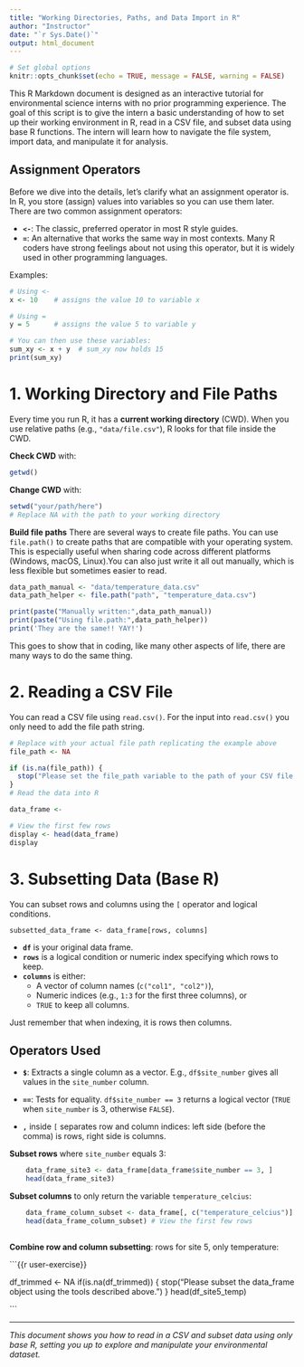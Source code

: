 ```yaml
---
title: "Working Directories, Paths, and Data Import in R"
author: "Instructor"
date: "`r Sys.Date()`"
output: html_document
---
```


```r
# Set global options
knitr::opts_chunk$set(echo = TRUE, message = FALSE, warning = FALSE)
```

This R Markdown document is designed as an interactive tutorial for environmental science interns with no prior programming experience. The goal of this script is to give the intern a basic understanding of how to set up their working environment in R, read in a CSV file, and subset data using base R functions. The intern will learn how to navigate the file system, import data, and manipulate it for analysis.

## Assignment Operators

Before we dive into the details, let's clarify what an assignment operator is. In R, you store (assign) values into variables so you can use them later. There are two common assignment operators:

-   **`<-`**: The classic, preferred operator in most R style guides.
-   **`=`**: An alternative that works the same way in most contexts. Many R coders have strong feelings about not using this operator, but it is widely used in other programming languages.

Examples:

```r
# Using <-
x <- 10    # assigns the value 10 to variable x

# Using =
y = 5      # assigns the value 5 to variable y

# You can then use these variables:
sum_xy <- x + y  # sum_xy now holds 15
print(sum_xy)  
```

# 1. Working Directory and File Paths

Every time you run R, it has a **current working directory** (CWD). When you use relative paths (e.g., `"data/file.csv"`), R looks for that file inside the CWD.

**Check CWD** with:

```r

getwd()

```

**Change CWD** with:

```r

setwd("your/path/here")
# Replace NA with the path to your working directory

```

**Build file paths** There are several ways to create file paths. You can use `file.path()` to create paths that are compatible with your operating system. This is especially useful when sharing code across different platforms (Windows, macOS, Linux).You can also just write it all out manually, which is less flexible but sometimes easier to read.

```r
data_path_manual <- "data/temperature_data.csv"
data_path_helper <- file.path("path", "temperature_data.csv")

print(paste("Manually written:",data_path_manual))
print(paste("Using file.path:",data_path_helper))
print('They are the same!! YAY!')

```

This goes to show that in coding, like many other aspects of life, there are many ways to do the same thing.

# 2. Reading a CSV File

You can read a CSV file using `read.csv()`. For the input into `read.csv()` you only need to add the file path string.

```r
# Replace with your actual file path replicating the example above
file_path <- NA

if (is.na(file_path)) {
  stop("Please set the file_path variable to the path of your CSV file.")
}
# Read the data into R

data_frame <- 

# View the first few rows
display <- head(data_frame)
display
```

# 3. Subsetting Data (Base R)

You can subset rows and columns using the `[` operator and logical conditions.

```         
subsetted_data_frame <- data_frame[rows, columns]
```

-   **`df`** is your original data frame.
-   **`rows`** is a logical condition or numeric index specifying which rows to keep.
-   **`columns`** is either:
    -   A vector of column names (`c("col1", "col2")`),
    -   Numeric indices (e.g., `1:3` for the first three columns), or
    -   `TRUE` to keep all columns.

Just remember that when indexing, it is rows then columns.

## Operators Used

-   **`$`**: Extracts a single column as a vector. E.g., `df$site_number` gives all values in the `site_number` column.

-   **`==`**: Tests for equality. `df$site_number == 3` returns a logical vector (`TRUE` when `site_number` is 3, otherwise `FALSE`).

-   **`,`** inside `[` separates row and column indices: left side (before the comma) is rows, right side is columns.

**Subset rows** where `site_number` equals 3:

```r
    data_frame_site3 <- data_frame[data_frame$site_number == 3, ]
    head(data_frame_site3)
```

**Subset columns** to only return the variable `temperature_celcius`:

```r

    data_frame_column_subset <- data_frame[, c("temperature_celcius")]
    head(data_frame_column_subset) # View the first few rows
    
```

**Combine row and column subsetting**: rows for site 5, only temperature:

```{{r user-exercise}}

df_trimmed <- NA
if(is.na(df_trimmed)) {
  stop("Please subset the data_frame object using the tools described above.")
}
head(df_site5_temp)

```

------------------------------------------------------------------------

*This document shows you how to read in a CSV and subset data using only base R, setting you up to explore and manipulate your environmental dataset.*
